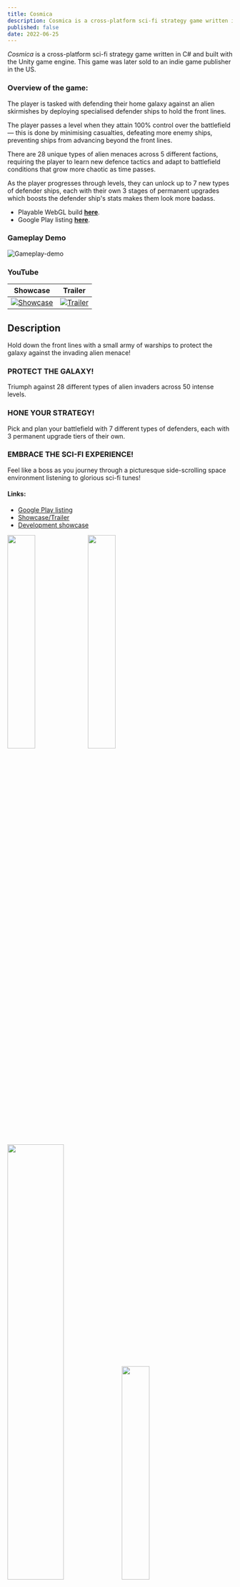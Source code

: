 ```yaml
---
title: Cosmica
description: Cosmica is a cross-platform sci-fi strategy game written in C# and built with the Unity game engine.
published: false
date: 2022-06-25
---
```


_Cosmica_ is a cross-platform sci-fi strategy game written in C# and built with the Unity game engine. This game was later sold to an indie game publisher in the US.

### Overview of the game:

The player is tasked with defending their home galaxy against an alien skirmishes by deploying
specialised defender ships to hold the front lines.

The player passes a level when they attain 100% control over the battlefield — this is done by
minimising casualties, defeating more enemy ships, preventing ships from advancing beyond the front
lines.

There are 28 unique types of alien menaces across 5 different factions, requiring the player to
learn new defence tactics and adapt to battlefield conditions that grow more chaotic as time passes.

As the player progresses through levels, they can unlock up to 7 new types of defender ships, each with
their own 3 stages of permanent upgrades which boosts the defender ship's stats makes them look more
badass.

-   Playable WebGL build **[here](https://tymotex.github.io/Cosmica/)**.
-   Google Play listing **[here](https://play.google.com/store/apps/details?id=com.Cosmica.Cosmica)**.

### Gameplay Demo

![Gameplay-demo](https://github.com/Tymotex/Cosmica/blob/master/PublicImages/gameplay-demo.gif?raw=true)

### YouTube

|                                                 Showcase                                                 |                                                 Trailer                                                 |
| :------------------------------------------------------------------------------------------------------: | :-----------------------------------------------------------------------------------------------------: |
| [![Showcase](https://img.youtube.com/vi/ganf7AlCvV0/0.jpg)](https://www.youtube.com/watch?v=ganf7AlCvV0) | [![Trailer](https://img.youtube.com/vi/D7K1GOqns1w/0.jpg)](https://www.youtube.com/watch?v=D7K1GOqns1w) |

## Description

Hold down the front lines with a small army of warships to protect the galaxy against the invading alien menace!

### PROTECT THE GALAXY!

Triumph against 28 different types of alien invaders across 50 intense levels.

### HONE YOUR STRATEGY!

Pick and plan your battlefield with 7 different types of defenders, each with 3 permanent upgrade tiers of their own.

### EMBRACE THE SCI-FI EXPERIENCE!

Feel like a boss as you journey through a picturesque side-scrolling space environment listening to glorious sci-fi tunes!

#### Links:

-   <a href="https://play.google.com/store/apps/details?id=com.Cosmica.Cosmica">Google Play listing</a>
-   <a href="https://www.youtube.com/watch?v=D7K1GOqns1w">Showcase/Trailer</a>
-   <a href="https://www.youtube.com/watch?v=ganf7AlCvV0">Development showcase</a>

<img src="https://github.com/Tymotex/Cosmica/blob/master/PublicImages/Thumbnail.PNG?raw=true" width="35%" />
<img src="https://github.com/Tymotex/Cosmica/blob/master/PublicImages/Triumph.png?raw=true" width="35%" /> 
<img src="https://github.com/Tymotex/Cosmica/blob/master/PublicImages/Screenshot_2020-02-22-21-19-47-41_fda667b7fd960e9419fea7f2286c2314.png?raw=true" width="50%" />
<img src="https://github.com/Tymotex/Cosmica/blob/master/PublicImages/Shop_1.png?raw=true" width="35%" />
